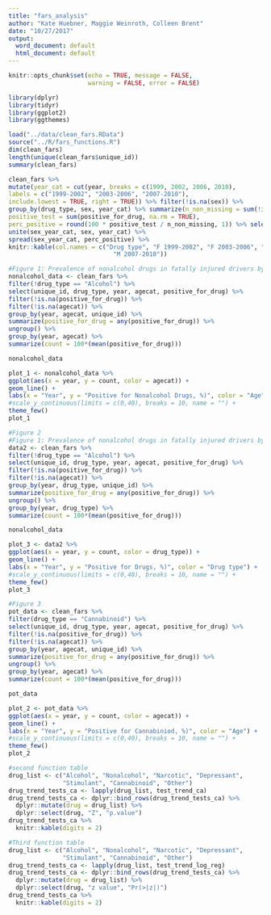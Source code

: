 ```yaml
---
title: "fars_analysis"
author: "Kate Huebner, Maggie Weinroth, Colleen Brent"
date: "10/27/2017"
output:
  word_document: default
  html_document: default
---
```


```r
knitr::opts_chunk$set(echo = TRUE, message = FALSE,
                      warning = FALSE, error = FALSE)
```

```r
library(dplyr) 
library(tidyr) 
library(ggplot2)
library(ggthemes)
```

```r
load("../data/clean_fars.RData") 
source("../R/fars_functions.R")
dim(clean_fars)
length(unique(clean_fars$unique_id))
summary(clean_fars)

```

```r
clean_fars %>%
mutate(year_cat = cut(year, breaks = c(1999, 2002, 2006, 2010),
labels = c("1999-2002", "2003-2006", "2007-2010"),
include.lowest = TRUE, right = TRUE)) %>% filter(!is.na(sex)) %>%
group_by(drug_type, sex, year_cat) %>% summarize(n_non_missing = sum(!is.na(positive_for_drug)),
positive_test = sum(positive_for_drug, na.rm = TRUE),
perc_positive = round(100 * positive_test / n_non_missing, 1)) %>% select(drug_type, sex, year_cat, perc_positive) %>%
unite(sex_year_cat, sex, year_cat) %>%
spread(sex_year_cat, perc_positive) %>%
knitr::kable(col.names = c("Drug type", "F 1999-2002", "F 2003-2006", "F 2007-2010", "M 1999-2002", "M 2003-2006",
                             "M 2007-2010"))
```

```r
#Figure 1: Prevalence of nonalcohol drugs in fatally injured drivers by year and age group
nonalcohol_data <- clean_fars %>%
filter(!drug_type == "Alcohol") %>%
select(unique_id, drug_type, year, agecat, positive_for_drug) %>%
filter(!is.na(positive_for_drug)) %>%
filter(!is.na(agecat)) %>%
group_by(year, agecat, unique_id) %>% 
summarize(positive_for_drug = any(positive_for_drug)) %>% 
ungroup() %>% 
group_by(year, agecat) %>%
summarize(count = 100*(mean(positive_for_drug)))

nonalcohol_data

plot_1 <- nonalcohol_data %>%
ggplot(aes(x = year, y = count, color = agecat)) +
geom_line() +
labs(x = "Year", y = "Positive for Nonalcohol Drugs, %)", color = "Age") +
#scale_y_continuous(limits = c(0,40), breaks = 10, name = "") +
theme_few()
plot_1

```

```r
#Figure 2
#Figure 1: Prevalence of nonalcohol drugs in fatally injured drivers by year and age group
data2 <- clean_fars %>%
filter(!drug_type == "Alcohol") %>%
select(unique_id, drug_type, year, agecat, positive_for_drug) %>%
filter(!is.na(positive_for_drug)) %>%
filter(!is.na(agecat)) %>%
group_by(year, drug_type, unique_id) %>% 
summarize(positive_for_drug = any(positive_for_drug)) %>% 
ungroup() %>% 
group_by(year, drug_type) %>%
summarize(count = 100*(mean(positive_for_drug)))

nonalcohol_data

plot_3 <- data2 %>%
ggplot(aes(x = year, y = count, color = drug_type)) +
geom_line() +
labs(x = "Year", y = "Positive for Drugs, %)", color = "Drug type") +
#scale_y_continuous(limits = c(0,40), breaks = 10, name = "") +
theme_few()
plot_3
```


```r
#Figure 3
pot_data <- clean_fars %>%
filter(drug_type == "Cannabinoid") %>%
select(unique_id, drug_type, year, agecat, positive_for_drug) %>%
filter(!is.na(positive_for_drug)) %>%
filter(!is.na(agecat)) %>%
group_by(year, agecat, unique_id) %>% 
summarize(positive_for_drug = any(positive_for_drug)) %>% 
ungroup() %>% 
group_by(year, agecat) %>%
summarize(count = 100*(mean(positive_for_drug)))

pot_data

plot_2 <- pot_data %>%
ggplot(aes(x = year, y = count, color = agecat)) +
geom_line() +
labs(x = "Year", y = "Positive for Cannabiniod, %)", color = "Age") +
#scale_y_continuous(limits = c(0,40), breaks = 10, name = "") +
theme_few()
plot_2
```


```r
#second function table
drug_list <- c("Alcohol", "Nonalcohol", "Narcotic", "Depressant",
               "Stimulant", "Cannabinoid", "Other")
drug_trend_tests_ca <- lapply(drug_list, test_trend_ca)
drug_trend_tests_ca <- dplyr::bind_rows(drug_trend_tests_ca) %>%
  dplyr::mutate(drug = drug_list) %>%
  dplyr::select(drug, "Z", "p.value")
drug_trend_tests_ca %>%
  knitr::kable(digits = 2)
```

```r
#Third function table
drug_list <- c("Alcohol", "Nonalcohol", "Narcotic", "Depressant",
               "Stimulant", "Cannabinoid", "Other")
drug_trend_tests_ca <- lapply(drug_list, test_trend_log_reg)
drug_trend_tests_ca <- dplyr::bind_rows(drug_trend_tests_ca) %>%
  dplyr::mutate(drug = drug_list) %>%
  dplyr::select(drug, "z value", "Pr(>|z|)")
drug_trend_tests_ca %>%
  knitr::kable(digits = 2)

```


